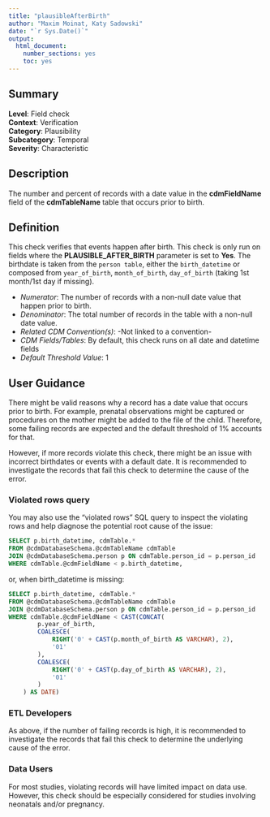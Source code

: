 ```yaml
---
title: "plausibleAfterBirth"
author: "Maxim Moinat, Katy Sadowski"
date: "`r Sys.Date()`"
output:
  html_document:
    number_sections: yes
    toc: yes
---
```


## Summary

**Level**: Field check\
**Context**: Verification\
**Category**: Plausibility\
**Subcategory**: Temporal\
**Severity**: Characteristic

## Description
The number and percent of records with a date value in the **cdmFieldName** field of the **cdmTableName** table that occurs prior to birth.

## Definition
This check verifies that events happen after birth. This check is only run on fields where the **PLAUSIBLE_AFTER_BIRTH** parameter is set to **Yes**. The birthdate is taken from the `person table`, either the `birth_datetime` or composed from `year_of_birth`, `month_of_birth`, `day_of_birth` (taking 1st month/1st day if missing).

- *Numerator*: The number of records with a non-null date value that happen prior to birth.
- *Denominator*: The total number of records in the table with a non-null date value.
- *Related CDM Convention(s)*: -Not linked to a convention-
- *CDM Fields/Tables*: By default, this check runs on all date and datetime fields
- *Default Threshold Value*: 1

## User Guidance
There might be valid reasons why a record has a date value that occurs prior to birth. For example, prenatal observations might be captured or procedures on the mother might be added to the file of the child. Therefore, some failing records are expected and the default threshold of 1% accounts for that.

However, if more records violate this check, there might be an issue with incorrect birthdates or events with a default date. It is recommended to investigate the records that fail this check to determine the cause of the error.

### Violated rows query
You may also use the “violated rows” SQL query to inspect the violating rows and help diagnose the potential root cause of the issue:

```sql
SELECT p.birth_datetime, cdmTable.*
FROM @cdmDatabaseSchema.@cdmTableName cdmTable
JOIN @cdmDatabaseSchema.person p ON cdmTable.person_id = p.person_id
WHERE cdmTable.@cdmFieldName < p.birth_datetime, 
```
or, when birth_datetime is missing:
```sql
SELECT p.birth_datetime, cdmTable.*
FROM @cdmDatabaseSchema.@cdmTableName cdmTable
JOIN @cdmDatabaseSchema.person p ON cdmTable.person_id = p.person_id
WHERE cdmTable.@cdmFieldName < CAST(CONCAT(
        p.year_of_birth,
        COALESCE(
            RIGHT('0' + CAST(p.month_of_birth AS VARCHAR), 2),
            '01'
        ),
        COALESCE(
            RIGHT('0' + CAST(p.day_of_birth AS VARCHAR), 2),
            '01'
        )
    ) AS DATE)
```

### ETL Developers
As above, if the number of failing records is high, it is recommended to investigate the records that fail this check to determine the underlying cause of the error.

### Data Users
For most studies, violating records will have limited impact on data use. However, this check should be especially considered for studies involving neonatals and/or pregnancy.